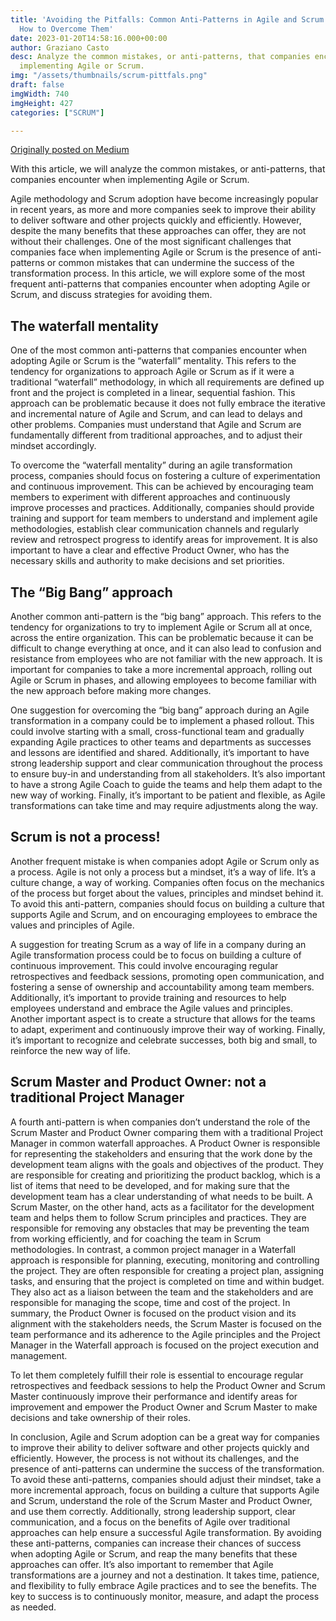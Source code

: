 ```yaml
---
title: 'Avoiding the Pitfalls: Common Anti-Patterns in Agile and Scrum Adoption and
  How to Overcome Them'
date: 2023-01-20T14:58:16.000+00:00
author: Graziano Casto
desc: Analyze the common mistakes, or anti-patterns, that companies encounter when
  implementing Agile or Scrum.
img: "/assets/thumbnails/scrum-pittfals.png"
draft: false
imgWidth: 740
imgHeight: 427
categories: ["SCRUM"]

---
```

[Originally posted on Medium](https://medium.com/@graziano-casto/avoiding-the-pitfalls-common-anti-patterns-in-agile-and-scrum-adoption-and-how-to-overcome-them-e979e1ac515c)

With this article, we will analyze the common mistakes, or anti-patterns, that companies encounter when implementing Agile or Scrum.

Agile methodology and Scrum adoption have become increasingly popular in recent years, as more and more companies seek to improve their ability to deliver software and other projects quickly and efficiently. However, despite the many benefits that these approaches can offer, they are not without their challenges. One of the most significant challenges that companies face when implementing Agile or Scrum is the presence of anti-patterns or common mistakes that can undermine the success of the transformation process. In this article, we will explore some of the most frequent anti-patterns that companies encounter when adopting Agile or Scrum, and discuss strategies for avoiding them.

## The waterfall mentality

One of the most common anti-patterns that companies encounter when adopting Agile or Scrum is the “waterfall” mentality. This refers to the tendency for organizations to approach Agile or Scrum as if it were a traditional “waterfall” methodology, in which all requirements are defined up front and the project is completed in a linear, sequential fashion. This approach can be problematic because it does not fully embrace the iterative and incremental nature of Agile and Scrum, and can lead to delays and other problems. Companies must understand that Agile and Scrum are fundamentally different from traditional approaches, and to adjust their mindset accordingly.

To overcome the “waterfall mentality” during an agile transformation process, companies should focus on fostering a culture of experimentation and continuous improvement. This can be achieved by encouraging team members to experiment with different approaches and continuously improve processes and practices. Additionally, companies should provide training and support for team members to understand and implement agile methodologies, establish clear communication channels and regularly review and retrospect progress to identify areas for improvement. It is also important to have a clear and effective Product Owner, who has the necessary skills and authority to make decisions and set priorities.

## The “Big Bang” approach

Another common anti-pattern is the “big bang” approach. This refers to the tendency for organizations to try to implement Agile or Scrum all at once, across the entire organization. This can be problematic because it can be difficult to change everything at once, and it can also lead to confusion and resistance from employees who are not familiar with the new approach. It is important for companies to take a more incremental approach, rolling out Agile or Scrum in phases, and allowing employees to become familiar with the new approach before making more changes.

One suggestion for overcoming the “big bang” approach during an Agile transformation in a company could be to implement a phased rollout. This could involve starting with a small, cross-functional team and gradually expanding Agile practices to other teams and departments as successes and lessons are identified and shared. Additionally, it’s important to have strong leadership support and clear communication throughout the process to ensure buy-in and understanding from all stakeholders. It’s also important to have a strong Agile Coach to guide the teams and help them adapt to the new way of working. Finally, it’s important to be patient and flexible, as Agile transformations can take time and may require adjustments along the way.


## Scrum is not a process!

Another frequent mistake is when companies adopt Agile or Scrum only as a process. Agile is not only a process but a mindset, it’s a way of life. It’s a culture change, a way of working. Companies often focus on the mechanics of the process but forget about the values, principles and mindset behind it. To avoid this anti-pattern, companies should focus on building a culture that supports Agile and Scrum, and on encouraging employees to embrace the values and principles of Agile.

A suggestion for treating Scrum as a way of life in a company during an Agile transformation process could be to focus on building a culture of continuous improvement. This could involve encouraging regular retrospectives and feedback sessions, promoting open communication, and fostering a sense of ownership and accountability among team members. Additionally, it’s important to provide training and resources to help employees understand and embrace the Agile values and principles. Another important aspect is to create a structure that allows for the teams to adapt, experiment and continuously improve their way of working. Finally, it’s important to recognize and celebrate successes, both big and small, to reinforce the new way of life.

## Scrum Master and Product Owner: not a traditional Project Manager

A fourth anti-pattern is when companies don’t understand the role of the Scrum Master and Product Owner comparing them with a traditional Project Manager in common waterfall approaches.
A Product Owner is responsible for representing the stakeholders and ensuring that the work done by the development team aligns with the goals and objectives of the product. They are responsible for creating and prioritizing the product backlog, which is a list of items that need to be developed, and for making sure that the development team has a clear understanding of what needs to be built.
A Scrum Master, on the other hand, acts as a facilitator for the development team and helps them to follow Scrum principles and practices. They are responsible for removing any obstacles that may be preventing the team from working efficiently, and for coaching the team in Scrum methodologies.
In contrast, a common project manager in a Waterfall approach is responsible for planning, executing, monitoring and controlling the project. They are often responsible for creating a project plan, assigning tasks, and ensuring that the project is completed on time and within budget. They also act as a liaison between the team and the stakeholders and are responsible for managing the scope, time and cost of the project. In summary, the Product Owner is focused on the product vision and its alignment with the stakeholders needs, the Scrum Master is focused on the team performance and its adherence to the Agile principles and the Project Manager in the Waterfall approach is focused on the project execution and management.

To let them completely fulfill their role is essential to encourage regular retrospectives and feedback sessions to help the Product Owner and Scrum Master continuously improve their performance and identify areas for improvement and empower the Product Owner and Scrum Master to make decisions and take ownership of their roles.

In conclusion, Agile and Scrum adoption can be a great way for companies to improve their ability to deliver software and other projects quickly and efficiently. However, the process is not without its challenges, and the presence of anti-patterns can undermine the success of the transformation. To avoid these anti-patterns, companies should adjust their mindset, take a more incremental approach, focus on building a culture that supports Agile and Scrum, understand the role of the Scrum Master and Product Owner, and use them correctly. Additionally, strong leadership support, clear communication, and a focus on the benefits of Agile over traditional approaches can help ensure a successful Agile transformation.
By avoiding these anti-patterns, companies can increase their chances of success when adopting Agile or Scrum, and reap the many benefits that these approaches can offer. It’s also important to remember that Agile transformations are a journey and not a destination. It takes time, patience, and flexibility to fully embrace Agile practices and to see the benefits. The key to success is to continuously monitor, measure, and adapt the process as needed.